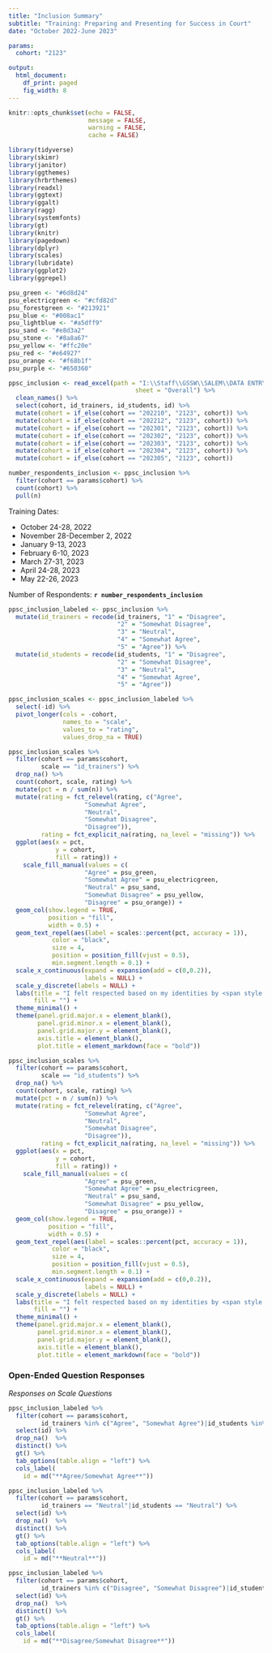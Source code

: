 ```yaml
---
title: "Inclusion Summary"
subtitle: "Training: Preparing and Presenting for Success in Court"
date: "October 2022-June 2023"

params:
  cohort: "2123"

output: 
  html_document:
    df_print: paged
    fig_width: 8
---
```

<!-- NEEDED INFORMATION - LOOK HERE
To make this work, we need to change the names of the cohorts of the quarter to the same name.
Do this in the "r excel file" chunk (starting line 65). Change name to YYYYQN (ex. 2123Q6).
Update cohort parameter in YAML to new quarter cohort.-->

```r
knitr::opts_chunk$set(echo = FALSE,
                      message = FALSE,
                      warning = FALSE,
                      cache = FALSE)
```

```r
library(tidyverse)
library(skimr)
library(janitor)
library(ggthemes)
library(hrbrthemes)
library(readxl)
library(ggtext)
library(ggalt)
library(ragg)
library(systemfonts)
library(gt)
library(knitr)
library(pagedown)
library(dplyr)
library(scales)
library(lubridate)
library(ggplot2)
library(ggrepel)
```

```r
psu_green <- "#6d8d24"
psu_electricgreen <- "#cfd82d"
psu_forestgreen <- "#213921"
psu_blue <- "#008ac1"
psu_lightblue <- "#a5dff9"
psu_sand <- "#e8d3a2"
psu_stone <- "#8a8a67"
psu_yellow <- "#ffc20e"
psu_red <- "#e64927"
psu_orange <- "#f68b1f"
psu_purple <- "#650360"
```

```r
ppsc_inclusion <- read_excel(path = "I:\\Staff\\GSSW\\SALEM\\DATA ENTRY\\4. PPSC\\ZArchive\\PPSC DB 2021-23.xlsx",
                                   sheet = "Overall") %>% 
  clean_names() %>% 
  select(cohort, id_trainers, id_students, id) %>% 
  mutate(cohort = if_else(cohort == "202210", "2123", cohort)) %>% 
  mutate(cohort = if_else(cohort == "202212", "2123", cohort)) %>% 
  mutate(cohort = if_else(cohort == "202301", "2123", cohort)) %>% 
  mutate(cohort = if_else(cohort == "202302", "2123", cohort)) %>% 
  mutate(cohort = if_else(cohort == "202303", "2123", cohort)) %>%
  mutate(cohort = if_else(cohort == "202304", "2123", cohort)) %>%
  mutate(cohort = if_else(cohort == "202305", "2123", cohort))
```

```r
number_respondents_inclusion <- ppsc_inclusion %>% 
  filter(cohort == params$cohort) %>% 
  count(cohort) %>% 
  pull(n)
```

Training Dates:

- October 24-28, 2022
- November 28-December 2, 2022
- January 9-13, 2023
- February 6-10, 2023
- March 27-31, 2023
- April 24-28, 2023
- May 22-26, 2023

Number of Respondents: **`r number_respondents_inclusion`**

```r
ppsc_inclusion_labeled <- ppsc_inclusion %>% 
  mutate(id_trainers = recode(id_trainers, "1" = "Disagree",
                              "2" = "Somewhat Disagree",
                              "3" = "Neutral",
                              "4" = "Somewhat Agree",
                              "5" = "Agree")) %>% 
  mutate(id_students = recode(id_students, "1" = "Disagree",
                              "2" = "Somewhat Disagree",
                              "3" = "Neutral",
                              "4" = "Somewhat Agree",
                              "5" = "Agree"))

ppsc_inclusion_scales <- ppsc_inclusion_labeled %>%
  select(-id) %>% 
  pivot_longer(cols = -cohort,
               names_to = "scale",
               values_to = "rating",
               values_drop_na = TRUE)
```

```r
ppsc_inclusion_scales %>%
  filter(cohort == params$cohort,
         scale == "id_trainers") %>% 
  drop_na() %>% 
  count(cohort, scale, rating) %>% 
  mutate(pct = n / sum(n)) %>% 
  mutate(rating = fct_relevel(rating, c("Agree",
                     "Somewhat Agree",
                     "Neutral",
                     "Somewhat Disagree",
                     "Disagree")),
         rating = fct_explicit_na(rating, na_level = "missing")) %>% 
  ggplot(aes(x = pct,
             y = cohort,
             fill = rating)) +
    scale_fill_manual(values = c(
                     "Agree" = psu_green,
                     "Somewhat Agree" = psu_electricgreen,
                     "Neutral" = psu_sand,
                     "Somewhat Disagree" = psu_yellow,
                     "Disagree" = psu_orange)) +
  geom_col(show.legend = TRUE,
           position = "fill",
           width = 0.5) +
  geom_text_repel(aes(label = scales::percent(pct, accuracy = 1)),
            color = "black",
            size = 4,
            position = position_fill(vjust = 0.5),
            min.segment.length = 0.1) +
  scale_x_continuous(expand = expansion(add = c(0,0.2)),
                     labels = NULL) +
  scale_y_discrete(labels = NULL) +
  labs(title = "I felt respected based on my identities by <span style = 'color: #008ac1'>trainers/staff</span>",
       fill = "") +
  theme_minimal() +
  theme(panel.grid.major.x = element_blank(),
        panel.grid.minor.x = element_blank(),
        panel.grid.major.y = element_blank(),
        axis.title = element_blank(),
        plot.title = element_markdown(face = "bold"))
```

```r
ppsc_inclusion_scales %>% 
  filter(cohort == params$cohort,
         scale == "id_students") %>% 
  drop_na() %>% 
  count(cohort, scale, rating) %>% 
  mutate(pct = n / sum(n)) %>% 
  mutate(rating = fct_relevel(rating, c("Agree",
                     "Somewhat Agree",
                     "Neutral",
                     "Somewhat Disagree",
                     "Disagree")),
         rating = fct_explicit_na(rating, na_level = "missing")) %>% 
  ggplot(aes(x = pct,
             y = cohort,
             fill = rating)) +
    scale_fill_manual(values = c(
                     "Agree" = psu_green,
                     "Somewhat Agree" = psu_electricgreen,
                     "Neutral" = psu_sand,
                     "Somewhat Disagree" = psu_yellow,
                     "Disagree" = psu_orange)) +
  geom_col(show.legend = TRUE,
           position = "fill",
           width = 0.5) +
  geom_text_repel(aes(label = scales::percent(pct, accuracy = 1)),
            color = "black",
            size = 4,
            position = position_fill(vjust = 0.5),
            min.segment.length = 0.1) +
  scale_x_continuous(expand = expansion(add = c(0,0.2)),
                     labels = NULL) +
  scale_y_discrete(labels = NULL) +
  labs(title = "I felt respected based on my identities by <span style = 'color: #650360'>peers</span>",
       fill = "") +
  theme_minimal() +
  theme(panel.grid.major.x = element_blank(),
        panel.grid.minor.x = element_blank(),
        panel.grid.major.y = element_blank(),
        axis.title = element_blank(),
        plot.title = element_markdown(face = "bold"))
```

### Open-Ended Question Responses

*Responses on Scale Questions*

```r
ppsc_inclusion_labeled %>% 
  filter(cohort == params$cohort,
         id_trainers %in% c("Agree", "Somewhat Agree")|id_students %in% c("Agree", "Somewhat Agree")) %>% 
  select(id) %>% 
  drop_na()  %>% 
  distinct() %>% 
  gt() %>% 
  tab_options(table.align = "left") %>% 
  cols_label(
    id = md("**Agree/Somewhat Agree**"))
```

```r
ppsc_inclusion_labeled %>% 
  filter(cohort == params$cohort,
         id_trainers == "Neutral"|id_students == "Neutral") %>% 
  select(id) %>% 
  drop_na()  %>% 
  distinct() %>% 
  gt() %>% 
  tab_options(table.align = "left") %>% 
  cols_label(
    id = md("**Neutral**"))
```

```r
ppsc_inclusion_labeled %>% 
  filter(cohort == params$cohort,
         id_trainers %in% c("Disagree", "Somewhat Disagree")|id_students %in% c("Disagree", "Somewhat Disagree")) %>% 
  select(id) %>% 
  drop_na()  %>%
  distinct() %>% 
  gt() %>% 
  tab_options(table.align = "left") %>% 
  cols_label(
    id = md("**Disagree/Somewhat Disagree**"))
```